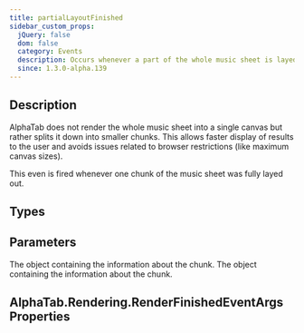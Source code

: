 ```yaml
---
title: partialLayoutFinished
sidebar_custom_props:
  jQuery: false
  dom: false
  category: Events
  description: Occurs whenever a part of the whole music sheet is layed out.
  since: 1.3.0-alpha.139
---
```


<SinceBadge since="1.3.0-alpha.139" />


## Description
AlphaTab does not render the whole music sheet into a single canvas but rather
splits it down into smaller chunks. This allows faster display of results to the user
and avoids issues related to browser restrictions (like maximum canvas sizes).

This even is fired whenever one chunk of the music sheet was fully layed out. 

<EventDescription metadata={metadata} />

## Types

<TypeTable>
    <TypeRow type="js" name="function(e)" />    
    <TypeRow type="net" name="Action<AlphaTab.Rendering.RenderFinishedEventArgs>" />    
</TypeTable>

## Parameters

<ParameterTable>
    <ParameterRow platform="all" name="e" type="alphaTab.rendering.RenderFinishedEventArgs">
        The object containing the information about the chunk. 
    </ParameterRow>
    <ParameterRow platform="all" name="e" type="AlphaTab.Rendering.RenderFinishedEventArgs">
        The object containing the information about the chunk.
    </ParameterRow>
</ParameterTable>

## AlphaTab.Rendering.RenderFinishedEventArgs Properties

<RenderFinishedEventArgs />